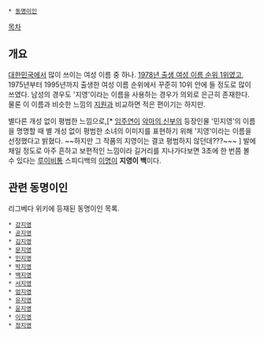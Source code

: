  * [[동명이인]]

[[목차]]

== 개요 == 
[[대한민국]]에서 많이 쓰이는 여성 이름 중 하나. [http://news.naver.com/main/read.nhn?mode=LSD&mid=sec&sid1=102&oid=014&aid=0002085507 1978년 출생 여성 이름 순위 1위였고], 1975년부터 1995년까지 출생한 여성 이름 순위에서 꾸준히 10위 안에 들 정도로 많이 쓰였다. 남성의 경우도 '지영'이라는 이름을 사용하는 경우가 의외로 은근히 존재한다. 물론 이 이름과 비슷한 느낌의 [[지원]]과 비교하면 적은 편이기는 하지만. 

별다른 개성 없이 평범한 느낌으로,[* [[임주연]]이 [[악마의 신부]]의 등장인물 '민지영'의 이름을 명명할 때 별 개성 없이 평범한 소녀의 이미지를 표현하기 위해 '지영'이라는 이름을 선정했다고 밝혔다. ~~하지만 그 작품의 지영이는 결코 평범하지 않던데???~~~ ] 발에 채일 정도로 아주 흔하고 보편적인 느낌이라 길거리를 지나가다보면 3초에 한 번쯤 볼 수 있다는 [[루이비통]] 스피디백의 [[이명]]이 '''지영이 백'''이다. 

== 관련 동명이인 ==
리그베다 위키에 등재된 동명이인 목록.

 * [[강지영]]
 * [[공지영]]
 * [[김지영]]
 * [[문지영]]
 * [[민지영]]
 * [[박지영]]
 * [[백지영]]
 * [[서지영]]
 * [[엄지영]]
 * [[유지영]]
 * [[윤지영]]
 * [[이지영]]
 * [[정지영]]
